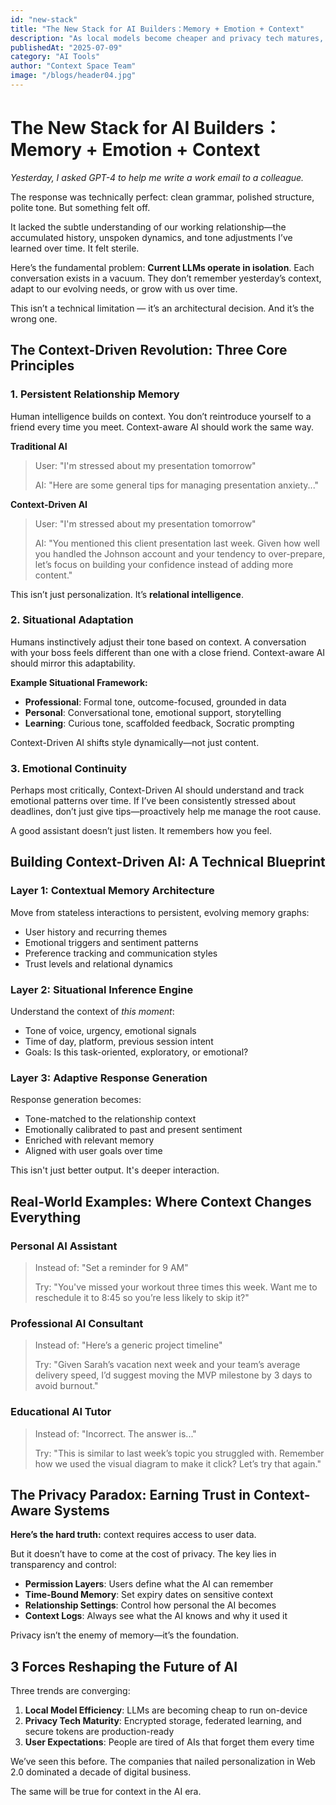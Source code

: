 ```yaml
---
id: "new-stack"
title: "The New Stack for AI Builders：Memory + Emotion + Context"
description: "As local models become cheaper and privacy tech matures, user expectations are shifting toward AI that feels more human. "
publishedAt: "2025-07-09"
category: "AI Tools"
author: "Context Space Team"
image: "/blogs/header04.jpg"
---
```


# The New Stack for AI Builders：Memory + Emotion + Context

*Yesterday, I asked GPT-4 to help me write a work email to a colleague.*

The response was technically perfect: clean grammar, polished structure, polite tone. But something felt off.

It lacked the subtle understanding of our working relationship—the accumulated history, unspoken dynamics, and tone adjustments I’ve learned over time. It felt sterile.

Here’s the fundamental problem: **Current LLMs operate in isolation**. Each conversation exists in a vacuum. They don’t remember yesterday’s context, adapt to our evolving needs, or grow with us over time.

This isn’t a technical limitation — it’s an architectural decision. And it’s the wrong one.

## The Context-Driven Revolution: Three Core Principles

### 1. Persistent Relationship Memory

Human intelligence builds on context. You don’t reintroduce yourself to a friend every time you meet. Context-aware AI should work the same way.

**Traditional AI**

> User: "I'm stressed about my presentation tomorrow"
>
> AI: "Here are some general tips for managing presentation anxiety..."

**Context-Driven AI**

> User: "I'm stressed about my presentation tomorrow"
>
> AI: "You mentioned this client presentation last week. Given how well you handled the Johnson account and your tendency to over-prepare, let’s focus on building your confidence instead of adding more content."

This isn’t just personalization. It’s **relational intelligence**.


### 2. Situational Adaptation

Humans instinctively adjust their tone based on context. A conversation with your boss feels different than one with a close friend. Context-aware AI should mirror this adaptability.

**Example Situational Framework:**

* **Professional**: Formal tone, outcome-focused, grounded in data
* **Personal**: Conversational tone, emotional support, storytelling
* **Learning**: Curious tone, scaffolded feedback, Socratic prompting

Context-Driven AI shifts style dynamically—not just content.


### 3. Emotional Continuity

Perhaps most critically, Context-Driven AI should understand and track emotional patterns over time. If I’ve been consistently stressed about deadlines, don’t just give tips—proactively help me manage the root cause.

A good assistant doesn’t just listen. It remembers how you feel.


## Building Context-Driven AI: A Technical Blueprint

### Layer 1: Contextual Memory Architecture

Move from stateless interactions to persistent, evolving memory graphs:

* User history and recurring themes
* Emotional triggers and sentiment patterns
* Preference tracking and communication styles
* Trust levels and relational dynamics


### Layer 2: Situational Inference Engine

Understand the context of *this moment*:

* Tone of voice, urgency, emotional signals
* Time of day, platform, previous session intent
* Goals: Is this task-oriented, exploratory, or emotional?


### Layer 3: Adaptive Response Generation

Response generation becomes:

* Tone-matched to the relationship context
* Emotionally calibrated to past and present sentiment
* Enriched with relevant memory
* Aligned with user goals over time

This isn't just better output. It's deeper interaction.



## Real-World Examples: Where Context Changes Everything

### Personal AI Assistant

> Instead of: "Set a reminder for 9 AM"
>
> Try: "You've missed your workout three times this week. Want me to reschedule it to 8:45 so you’re less likely to skip it?"



### Professional AI Consultant

> Instead of: "Here’s a generic project timeline"
>
> Try: "Given Sarah’s vacation next week and your team’s average delivery speed, I’d suggest moving the MVP milestone by 3 days to avoid burnout."



### Educational AI Tutor

> Instead of: "Incorrect. The answer is..."
>
> Try: "This is similar to last week’s topic you struggled with. Remember how we used the visual diagram to make it click? Let’s try that again."


## The Privacy Paradox: Earning Trust in Context-Aware Systems

**Here’s the hard truth:** context requires access to user data.

But it doesn’t have to come at the cost of privacy. The key lies in transparency and control:

* **Permission Layers**: Users define what the AI can remember
* **Time-Bound Memory**: Set expiry dates on sensitive context
* **Relationship Settings**: Control how personal the AI becomes
* **Context Logs**: Always see what the AI knows and why it used it

Privacy isn’t the enemy of memory—it’s the foundation.


## 3 Forces Reshaping the Future of AI

Three trends are converging:

1. **Local Model Efficiency**: LLMs are becoming cheap to run on-device
2. **Privacy Tech Maturity**: Encrypted storage, federated learning, and secure tokens are production-ready
3. **User Expectations**: People are tired of AIs that forget them every time

We’ve seen this before. The companies that nailed personalization in Web 2.0 dominated a decade of digital business.

The same will be true for context in the AI era.
